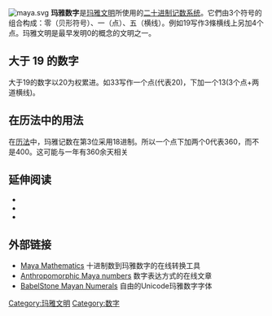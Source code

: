 {{NoteTA
|T= zh-cn:玛雅数字; zh-tw:馬雅數字; zh-sg:马雅数字; zh-hk:瑪雅數字
|1= zh-hans:玛雅;zh-sg:马雅;zh-hk:瑪雅;zh-tw:馬雅;
|2= zh-cn:尤卡坦; zh-tw:猶加敦
}}
{{Table Numeral Systems}}
[[File:maya.svg|thumb]]
'''玛雅数字'''是[[玛雅文明|玛雅文明]]所使用的[[二十进制|二十进制]][[记数系统|记数系统]]。它們由3个符号的组合构成：零（贝形符号）、一（点）、五（横线）。例如19写作3條横线上另加4个点。玛雅文明是最早发明0的概念的文明之一。

== 大于 19 的数字==
大于19的数字以20为权累进。如33写作一个点(代表20)，下加一个13(3个点+两道横线)。

== 在历法中的用法 ==
在[[历法|历法]]中，玛雅记数在第3位采用18进制。所以一个点下加两个0代表360，而不是400。这可能与一年有360余天相关

==延伸阅读==
{{refbegin|indent=yes}}<!-- BEGIN biblio style.  If indent param. is used, Pls use a colon (:) instead of asterisk (*) for bullet markers in the references list -->
* {{cite book |last=Coe |first=Michael D. |authorlink=Michael D. Coe |year=1987 |title=The Maya |publisher=Thames & Hudson |location=London; New York |edition=4th edition (revised) |isbn=0-500-27455-X |oclc=15895415}}
* {{cite journal |last=Díaz Díaz |first=Ruy |date=December 2006 |title=Apuntes sobre la aritmética Maya |url=http://www.scielo.org.ve/scielo.php?script=sci_arttext&pid=S1316-49102006000400007&lng=en&nrm=iso&tlng=es |format=online reproduction |journal=Educere |volume=10 |issue=35 |pages=621–627 |location=Táchira, Venezuela |publisher={{tsl|en|University of the Andes, Venezuela||Universidad de los Andes}} |issn=1316-4910 |oclc=66480251 |language=es |access-date=2019-01-30 |archive-date=2012-09-11 |archive-url=https://archive.is/20120911174031/http://www.scielo.org.ve/scielo.php?script=sci_arttext&pid=S1316-49102006000400007&lng=en&nrm=iso&tlng=es |dead-url=no }}
*{{cite book |last=Thompson |first=J. Eric S. |authorlink=J. Eric S. Thompson |year=1971 |title=Maya Hieroglyphic ting; An Introduction |url=https://archive.org/details/mayahieroglyphic0000thom_g1g0 |series=Civilization of the American Indian Series, No. 56 |edition=3rd |location=Norman |publisher=University of Oklahoma Press |isbn=0-8061-0447-3 |oclc=275252}}

{{refend}}<!-- END biblio style -->

==外部链接==
*[https://web.archive.org/web/20090927012905/http://www.michielb.nl/maya/math.html Maya Mathematics] 十进制数到玛雅数字的在线转换工具
*[http://www.archimedes-lab.org/numeral2.html Anthropomorphic Maya numbers] {{Wayback|url=http://www.archimedes-lab.org/numeral2.html |date=20100121015736 }} 数字表达方式的在线文章
*[http://www.babelstone.co.uk/Fonts/Mayan.html BabelStone Mayan Numerals] {{Wayback|url=http://www.babelstone.co.uk/Fonts/Mayan.html |date=20181002215130 }} 自由的Unicode玛雅数字字体

{{math-stub}}

[[Category:玛雅文明|Category:玛雅文明]]
[[Category:数字|Category:数字]]